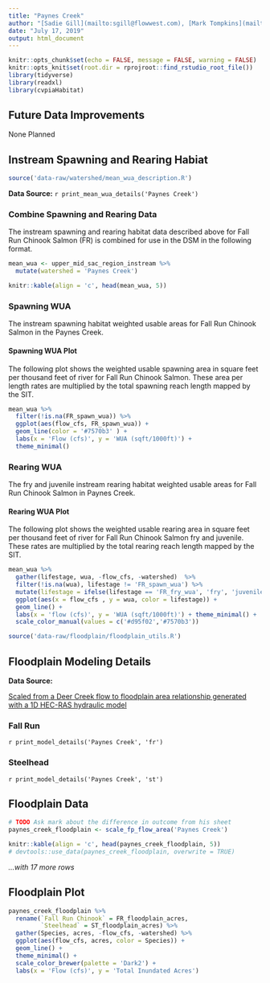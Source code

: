 ```yaml
---
title: "Paynes Creek"
author: "[Sadie Gill](mailto:sgill@flowwest.com), [Mark Tompkins](mailto:mtompkins@flowwest.com), [Erin Cain](mailto:ecain@flowwest.com)"
date: "July 17, 2019"
output: html_document
---
```


```r
knitr::opts_chunk$set(echo = FALSE, message = FALSE, warning = FALSE)
knitr::opts_knit$set(root.dir = rprojroot::find_rstudio_root_file())
library(tidyverse)
library(readxl)
library(cvpiaHabitat)
```

## Future Data Improvements
None Planned 

## Instream Spawning and Rearing Habiat
```r
source('data-raw/watershed/mean_wua_description.R')
```
**Data Source:** 
`r print_mean_wua_details('Paynes Creek')`

### Combine Spawning and Rearing Data 
The instream spawning and rearing habitat data described above for Fall Run Chinook Salmon (FR) is combined for use in the DSM in the following format.

```r
mean_wua <- upper_mid_sac_region_instream %>% 
  mutate(watershed = 'Paynes Creek')

knitr::kable(align = 'c', head(mean_wua, 5))
```

### Spawning WUA 
The instream spawning habitat weighted usable areas for Fall Run Chinook Salmon in the Paynes Creek.

#### Spawning WUA Plot
The following plot shows the weighted usable spawning area in square feet per thousand feet of river for Fall Run Chinook Salmon. These area per length rates are multiplied by the total spawning reach length mapped by the SIT. 

```r
mean_wua %>%
  filter(!is.na(FR_spawn_wua)) %>%
  ggplot(aes(flow_cfs, FR_spawn_wua)) +
  geom_line(color = '#7570b3' ) +
  labs(x = 'Flow (cfs)', y = 'WUA (sqft/1000ft)') +
  theme_minimal() 
```

### Rearing WUA
The fry and juvenile instream rearing habitat weighted usable areas for Fall Run Chinook Salmon in Paynes Creek. 

#### Rearing WUA Plot

The following plot shows the weighted usable rearing area in square feet per thousand feet of river for Fall Run Chinook Salmon fry and juvenile. These rates are multiplied by the total rearing reach length mapped by the SIT. 

``` r
mean_wua %>% 
  gather(lifestage, wua, -flow_cfs, -watershed)  %>% 
  filter(!is.na(wua), lifestage != 'FR_spawn_wua') %>%
  mutate(lifestage = ifelse(lifestage == 'FR_fry_wua', 'fry', 'juvenile')) %>% 
  ggplot(aes(x = flow_cfs , y = wua, color = lifestage)) +
  geom_line() +
  labs(x = 'flow (cfs)', y = 'WUA (sqft/1000ft)') + theme_minimal() +
  scale_color_manual(values = c('#d95f02','#7570b3'))
```

```r
source('data-raw/floodplain/floodplain_utils.R')
```

## Floodplain Modeling Details

**Data Source:**

[Scaled from a Deer Creek flow to floodplain area relationship generated with a 1D HEC-RAS hydraulic model](https://s3-us-west-2.amazonaws.com/cvpiahabitat-r-package/cvpia-sit-model-inputs/DRAFT+Deer+Creek+Hydraulic+Models+Tech+Memo+6-08-07.pdf)

### Fall Run
`r print_model_details('Paynes Creek', 'fr')`

### Steelhead
`r print_model_details('Paynes Creek', 'st')`

## Floodplain Data

```r
# TODO Ask mark about the difference in outcome from his sheet
paynes_creek_floodplain <- scale_fp_flow_area('Paynes Creek')

knitr::kable(align = 'c', head(paynes_creek_floodplain, 5)) 
# devtools::use_data(paynes_creek_floodplain, overwrite = TRUE)
```

*...with 17 more rows*

## Floodplain Plot
```r
paynes_creek_floodplain %>% 
  rename(`Fall Run Chinook` = FR_floodplain_acres,
         `Steelhead` = ST_floodplain_acres) %>% 
  gather(Species, acres, -flow_cfs, -watershed) %>% 
  ggplot(aes(flow_cfs, acres, color = Species)) +
  geom_line() +
  theme_minimal() +
  scale_color_brewer(palette = 'Dark2') +
  labs(x = 'Flow (cfs)', y = 'Total Inundated Acres')
```
